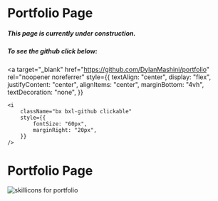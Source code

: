 # Portfolio Page

##### This page is currently under construction.

##### To see the github click below:
<a
	target="_blank"
	href="https://github.com/DylanMashini/portfolio"
	rel="noopener noreferrer"
	style={{
		textAlign: "center",
		display: "flex",
		justifyContent: "center",
		alignItems: "center",
		marginBottom: "4vh",
		textDecoration: "none",
	}}
>
	<i
		className="bx bxl-github clickable"
		style={{
			fontSize: "60px",
			marginRight: "20px",
		}}
	/>
</a>

# Portfolio Page

<img src="https://skillicons.dev/icons?i=ts,next,react,md,figma" alt="skillicons for portfolio" />
